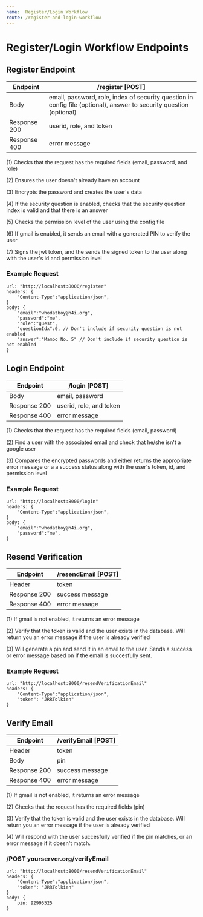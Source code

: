```yaml
---
name:  Register/Login Workflow 
route: /register-and-login-workflow
---
```


# Register/Login Workflow Endpoints

## Register Endpoint


| Endpoint | /register [POST] |
| ------ | ----------- |
| Body   | email, password, role,  index of security question in config file (optional), answer to security question (optional)  |
| Response 200 | userid, role, and token |
| Response 400 | error message |

(1) Checks that the request has the required fields (email, password, and role) 

(2) Ensures the user doesn't already have an account 

(3) Encrypts the password and creates the user's data

(4) If the security question is enabled, checks that the security question index is valid and that there is an answer

(5) Checks the permission level of the user using the config file

(6) If gmail is enabled, it sends an email with a generated PIN to verify the user

(7) Signs the jwt token, and the sends the signed token to the user along with the user's id and permission level


### Example Request 

    url: "http://localhost:8000/register"
    headers: {
        "Content-Type":"application/json",
    }
    body: {
        "email":"whodatboy@h4i.org",
        "password":"me",
        "role":"guest",
        "questionIdx":0, // Don't include if security question is not enabled
        "answer":"Mambo No. 5" // Don't include if security question is not enabled
    }





## Login Endpoint

| Endpoint | /login [POST] |
| ------ | ----------- |
| Body   | email, password |
| Response 200 | userid, role, and token |
| Response 400 | error message |

(1) Checks that the request has the required fields (email, password) 

(2) Find a user with the associated email and check that he/she isn't a google user

(3) Compares the encrypted passwords and either returns the appropriate error message or a a success status along with the user's token, id, and permission level
 

### Example Request 


    url: "http://localhost:8000/login"
    headers: {
        "Content-Type":"application/json",
    }
    body: {
        "email":"whodatboy@h4i.org",
        "password":"me",
    }



## Resend Verification


| Endpoint | /resendEmail [POST] |
| ------ | ----------- |
| Header   | token |
| Response 200 | success message |
| Response 400 | error message |

(1) If gmail is not enabled, it returns an error message

(2) Verify that the token is valid and the user exists in the database. Will return you an error message if the user is already verified 

(3) Will generate a pin and send it in an email to the user. Sends a success or error message based on if the email is succesfully sent. 

### Example Request 

    url: "http://localhost:8000/resendVerificationEmail"
    headers: {
        "Content-Type":"application/json",
        "token": "JRRTolkien"
    }


## Verify Email 

| Endpoint | /verifyEmail [POST] |
| ------ | ----------- |
| Header   | token |
| Body   | pin |
| Response 200 | success message |
| Response 400 | error message |

(1) If gmail is not enabled, it returns an error message

(2) Checks that the request has the required fields (pin) 

(3) Verify that the token is valid and the user exists in the database. Will return you an error message if the user is already verified 

(4) Will respond with the user succesfully verified if the pin matches, or an error message if it doesn't match. 


### /POST yourserver.org/verifyEmail 
    
    url: "http://localhost:8000/resendVerificationEmail"
    headers: {
        "Content-Type":"application/json",
        "token": "JRRTolkien"
    }
    body: {
        pin: 92995525
    }